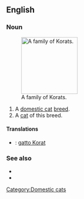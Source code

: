 ==English==

===Noun===
{{en-noun}}
[[File:Korat Family.jpg|thumb|150px|right|A family of Korats.]]
# A [[domestic cat]] [[breed]].
# A [[cat]] of this breed.

====Translations====
{{checktrans-top}}
*{{ttbc|Italian}}: [[gatto Korat]]
{{checktrans-mid}}

{{checktrans-bottom}}

===See also===
*{{pedia}}
*{{commonslite|Category:Korat}}

[[Category:Domestic cats]]